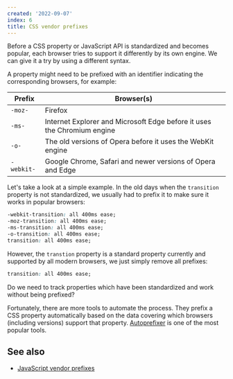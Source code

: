 ```yaml
---
created: '2022-09-07'
index: 6
title: CSS vendor prefixes
---
```


Before a CSS property or JavaScript API is standardized and becomes popular, each browser tries to support it differently by its own engine. We can give it a try by using a different syntax.

A property might need to be prefixed with an identifier indicating the corresponding browsers, for example:

| Prefix     | Browser(s)                                                              |
| ---------- | ----------------------------------------------------------------------- |
| `-moz-`    | Firefox                                                                 |
| `-ms-`     | Internet Explorer and Microsoft Edge before it uses the Chromium engine |
| `-o-`      | The old versions of Opera before it uses the WebKit engine              |
| `-webkit-` | Google Chrome, Safari and newer versions of Opera and Edge              |

Let's take a look at a simple example. In the old days when the `transition` property is not standardized, we usually had to prefix it to make sure it works in popular browsers:

```css
-webkit-transition: all 400ms ease;
-moz-transition: all 400ms ease;
-ms-transition: all 400ms ease;
-o-transition: all 400ms ease;
transition: all 400ms ease;
```

However, the `transtion` property is a standard property currently and supported by all modern browsers, we just simply remove all prefixes:

```css
transition: all 400ms ease;
```

Do we need to track properties which have been standardized and work without being prefixed?

Fortunately, there are more tools to automate the process. They prefix a CSS property automatically based on the data covering which browsers (including versions) support that property.
[Autoprefixer](https://github.com/postcss/autoprefixer) is one of the most popular tools.

## See also

-   [JavaScript vendor prefixes](https://phuoc.ng/collection/cross-browser-compatible/javascript-vendor-prefixes)
